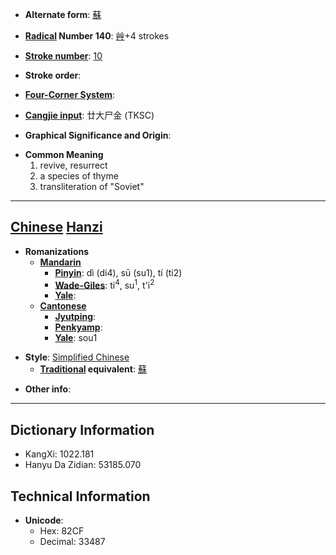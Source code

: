 * '''Alternate form''': [[蘇]]

* '''[[Wiktionary:Chinese radical index| Radical]] Number 140''': [[Wiktionary:Chinese radical index 艸|艸]]+4 strokes

* '''[[Wiktionary:Chinese total strokes index|Stroke number]]''': [[Wiktionary:Chinese total strokes index 10|10]]

* '''Stroke order''': 

* '''[[Wiktionary:Chinese four corner index|Four-Corner System]]''': 

* '''[[Wiktionary:Chinese Cangjie index|Cangjie input]]''': 廿大尸金 (TKSC)

* '''Graphical Significance and Origin''': 

* '''Common Meaning'''
*#revive, resurrect
*# a species of thyme
*# transliteration of "Soviet"


----

== [[Chinese]] [[Hanzi]] ==

* '''Romanizations'''
** '''[[Mandarin]]'''
*** '''[[Pinyin]]''': dì (di4), sū (su1), tí (ti2)
*** '''[[Wade-Giles]]''': ti<sup>4</sup>, su<sup>1</sup>, t'i<sup>2</sup>
*** '''[[Yale]]''': 
** '''[[Cantonese]]'''
*** '''[[Jyutping]]''':
*** '''[[Penkyamp]]''': 
*** '''[[Yale]]''': sou1

* '''Style''': [[Simplified Chinese]] 
** '''[[Traditional Chinese|Traditional]] equivalent''': [[蘇]]

* '''Other info''': 

----

== Dictionary Information ==

* KangXi: 1022.181
* Hanyu Da Zidian: 53185.070

== Technical Information ==

* '''Unicode''':
** Hex: 82CF
** Decimal: 33487